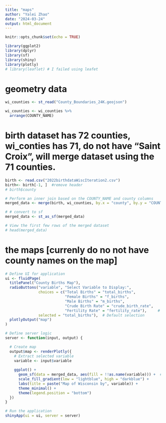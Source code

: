 ```yaml
---
title: "maps"
author: "Yalei Zhao"
date: "2024-03-24"
output: html_document
---
```


```r
knitr::opts_chunk$set(echo = TRUE)
```

```r
library(ggplot2)
library(dplyr)
library(sf)
library(shiny)
library(plotly)
# library(leaflet) # I failed using leafet
```


# geometry data
```r
wi_counties <- st_read("County_Boundaries_24K.geojson")

wi_counties <- wi_counties %>% 
  arrange(COUNTY_NAME)
```


# birth dataset has 72 counties, wi_conties has 71, do not have "Saint Croix", will merge dataset using the 71 counties.
```r
birth <- read.csv("2022birthdataWiscIteration2.csv")
birth<- birth[-1, ]  #remove header
# birth$county

# Perform an inner join based on the COUNTY_NAME and county columns
merged_data <- merge(birth, wi_counties, by.x = "county", by.y = "COUNTY_NAME")

# # convert to sf
merged_data <- st_as_sf(merged_data)

# View the first few rows of the merged dataset
# head(merged_data)
```



# the maps [currenly do no not have county names on the map]
```r
# Define UI for application
ui <- fluidPage(
  titlePanel("County Births Map"),
  radioButtons("variable", "Select Variable to Display:",
               choices = c("Total Births" = "total_births",
                           "Female Births" = "f_births",
                           "Male Births" = "m_births",
                           "Crude Birth Rate" = "crude_birth_rate",
                           "Fertility Rate" = "fertility_rate"),     # can add more choices...
               selected = "total_births"),  # Default selection
  plotlyOutput("map")
)

# Define server logic
server <- function(input, output) {

  # Create map
  output$map <- renderPlotly({
    # Extract selected variable
    variable <- input$variable
    
    ggplot() +
      geom_sf(data = merged_data, aes(fill = !!as.name(variable))) +  # Dynamically map selected variable to fill aesthetic
      scale_fill_gradient(low = "lightblue", high = "darkblue") +
      labs(title = paste("Map of Wisconsin by", variable)) +
      theme_minimal() +
      theme(legend.position = "bottom")
  })
}

# Run the application 
shinyApp(ui = ui, server = server)

```



